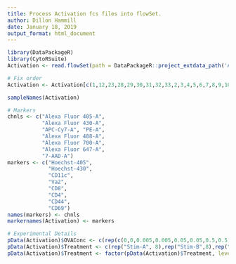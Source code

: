 ```yaml
---
title: Process Activation fcs files into flowSet.
author: Dillon Hammill
date: January 18, 2019
output_format: html_document
---
```

```r
library(DataPackageR)
library(CytoRSuite)
Activation <- read.flowSet(path = DataPackageR::project_extdata_path('Activation'))

# Fix order
Activation <- Activation[c(1,12,23,28,29,30,31,32,33,2,3,4,5,6,7,8,9,10,11,13,14,15,16,17,18,19,20,21,22,24,25,26,27)]

sampleNames(Activation)

# Markers
chnls <- c("Alexa Fluor 405-A", 
           "Alexa Fluor 430-A", 
           "APC-Cy7-A", "PE-A", 
           "Alexa Fluor 488-A", 
           "Alexa Fluor 700-A", 
           "Alexa Fluor 647-A", 
           "7-AAD-A")
markers <- c("Hoechst-405", 
             "Hoechst-430", 
             "CD11c", 
             "Va2", 
             "CD8", 
             "CD4", 
             "CD44", 
             "CD69")
names(markers) <- chnls
markernames(Activation) <- markers

# Experimental Details
pData(Activation)$OVAConc <- c(rep(c(0,0,0.005,0.005,0.05,0.05,0.5,0.5),4),0)
pData(Activation)$Treatment <- c(rep("Stim-A", 8),rep("Stim-B",8),rep("Stim-C",8),rep("Stim-D",8),"NA")
pData(Activation)$Treatment <- factor(pData(Activation)$Treatment, levels = c("Stim-A","Stim-B","Stim-C","Stim-D","NA"))
```
